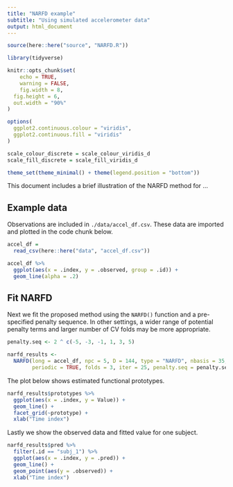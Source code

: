 ```yaml
---
title: "NARFD example"
subtitle: "Using simulated accelerometer data"
output: html_document
---
```


```r
source(here::here("source", "NARFD.R"))

library(tidyverse)

knitr::opts_chunk$set(
	echo = TRUE,
	warning = FALSE,
	fig.width = 8, 
  fig.height = 6,
  out.width = "90%"
)

options(
  ggplot2.continuous.colour = "viridis",
  ggplot2.continuous.fill = "viridis"
)

scale_colour_discrete = scale_colour_viridis_d
scale_fill_discrete = scale_fill_viridis_d

theme_set(theme_minimal() + theme(legend.position = "bottom"))
```

This document includes a brief illustration of the NARFD method for ...

## Example data

Observations are included in `./data/accel_df.csv`. These data are imported and plotted in the code chunk below.

```r
accel_df = 
  read_csv(here::here("data", "accel_df.csv"))

accel_df %>% 
  ggplot(aes(x = .index, y = .observed, group = .id)) +
  geom_line(alpha = .2)
```


## Fit NARFD

Next we fit the proposed method using the `NARFD()` function and a pre-specified penalty sequence. In other settings, a wider range of potential penalty terms and larger number of CV folds may be more appropriate.

```r
penalty.seq <- 2 ^ c(-5, -3, -1, 1, 3, 5)

narfd_results <- 
  NARFD(long = accel_df, npc = 5, D = 144, type = "NARFD", nbasis = 35,
        periodic = TRUE, folds = 3, iter = 25, penalty.seq = penalty.seq)
```

The plot below shows estimated functional prototypes.

```r
narfd_results$prototypes %>% 
  ggplot(aes(x = .index, y = Value)) + 
  geom_line() + 
  facet_grid(~prototype) + 
  xlab("Time index")
```

Lastly we show the observed data and fitted value for one subject.

```r
narfd_results$pred %>% 
  filter(.id == "subj_1") %>% 
  ggplot(aes(x = .index, y = .pred)) + 
  geom_line() + 
  geom_point(aes(y = .observed)) +
  xlab("Time index")
```

